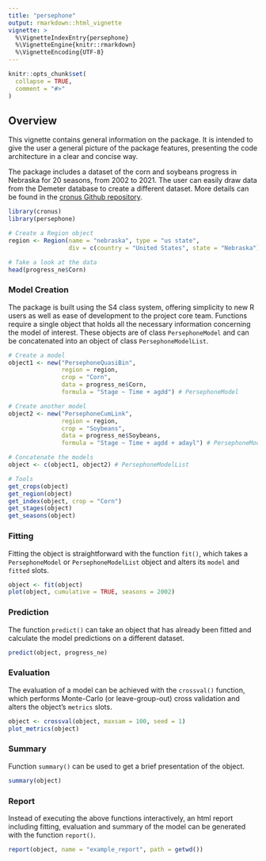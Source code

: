 ```yaml
---
title: "persephone"
output: rmarkdown::html_vignette
vignette: >
  %\VignetteIndexEntry{persephone}
  %\VignetteEngine{knitr::rmarkdown}
  %\VignetteEncoding{UTF-8}
---
```


```r
knitr::opts_chunk$set(
  collapse = TRUE,
  comment = "#>"
)
```

## Overview

This vignette contains general information on the package. It is intended to give the user a general picture of the package features, presenting the code architecture in a clear and concise way.

The package includes a dataset of the corn and soybeans progress in Nebraska for 20 seasons, from 2002 to 2021. The user can easily draw data from the Demeter database to create a different dataset. More details can be found in the [cronus Github repository](https://github.com/agesofman/cronus "cronus Github repository").

```r
library(cronus)
library(persephone)

# Create a Region object
region <- Region(name = "nebraska", type = "us state",
                 div = c(country = "United States", state = "Nebraska"))

# Take a look at the data
head(progress_ne$Corn)
```

### Model Creation

The package is built using the S4 class system, offering simplicity to new R users as well as ease of development to the project core team. Functions require a single object that holds all the necessary information concerning the model of interest. These objects are of class `PersephoneModel` and can be concatenated into an object of class `PersephoneModelList`.

```r
# Create a model
object1 <- new("PersephoneQuasiBin",
               region = region,
               crop = "Corn",
               data = progress_ne$Corn,
               formula = "Stage ~ Time + agdd") # PersephoneModel

# Create another model
object2 <- new("PersephoneCumLink",
               region = region,
               crop = "Soybeans",
               data = progress_ne$Soybeans,
               formula = "Stage ~ Time + agdd + adayl") # PersephoneModel

# Concatenate the models
object <- c(object1, object2) # PersephoneModelList

# Tools
get_crops(object)
get_region(object)
get_index(object, crop = "Corn")
get_stages(object)
get_seasons(object)
```

### Fitting

Fitting the object is straightforward with the function `fit()`, which takes a
`PersephoneModel` or `PersephoneModelList` object and alters its `model` and `fitted` slots.

```r
object <- fit(object)
plot(object, cumulative = TRUE, seasons = 2002)
```

### Prediction

The function `predict()` can take an object that has already been fitted and calculate the model predictions on a different dataset.

```r
predict(object, progress_ne)
```

### Evaluation

The evaluation of a model can be achieved with the `crossval()` function, which performs Monte-Carlo (or leave-group-out) cross validation and alters the object's `metrics` slots.

```r
object <- crossval(object, maxsam = 100, seed = 1)
plot_metrics(object)
```

### Summary

Function `summary()` can be used to get a brief presentation of the object.

```r
summary(object)
```

### Report

Instead of executing the above functions interactively, an html report including fitting, evaluation and summary of the model can be generated with the function `report()`. 

```r
report(object, name = "example_report", path = getwd())
```
